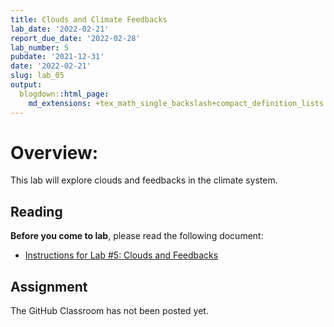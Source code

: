 ```yaml
---
title: Clouds and Climate Feedbacks
lab_date: '2022-02-21'
report_due_date: '2022-02-28'
lab_number: 5
pubdate: '2021-12-31'
date: '2022-02-21'
slug: lab_05
output:
  blogdown::html_page:
    md_extensions: +tex_math_single_backslash+compact_definition_lists
---
```

# Overview:

This lab will explore clouds and feedbacks in the climate system.

## Reading

**Before you come to lab**, please read the following document:

* [Instructions for Lab #5: Clouds and Feedbacks](/lab_docs/lab_05_instructions){target="_blank"}

## Assignment

The GitHub Classroom has not been posted yet.
